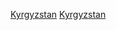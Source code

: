 {{Portal box|吉爾吉斯|體育運動}}
{{Year by category
|m=2
|c=0
|d=0
|y=8
|cat=吉爾吉斯體育
|sortkey=吉爾吉斯
|parent=各年份吉爾吉斯體育
|subcat=2008年吉爾吉斯
}}
[[Category:2008年各國體育|Kyrgyzstan]]
[[Category:2008年亞洲體育|Kyrgyzstan]]